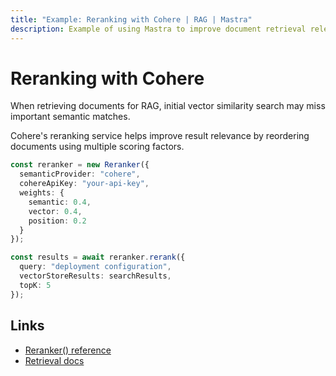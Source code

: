 ```yaml
---
title: "Example: Reranking with Cohere | RAG | Mastra"
description: Example of using Mastra to improve document retrieval relevance with Cohere's reranking service.
---
```


# Reranking with Cohere

When retrieving documents for RAG, initial vector similarity search may miss important semantic matches. 

Cohere's reranking service helps improve result relevance by reordering documents using multiple scoring factors.

```typescript 
const reranker = new Reranker({
  semanticProvider: "cohere",
  cohereApiKey: "your-api-key",
  weights: {
    semantic: 0.4,
    vector: 0.4,
    position: 0.2
  }
});

const results = await reranker.rerank({
  query: "deployment configuration",
  vectorStoreResults: searchResults,
  topK: 5
});
```

## Links

- [Reranker() reference](../reference/rag/reranker.mdx)
- [Retrieval docs](../docs/rag/retrieve-results.mdx)
